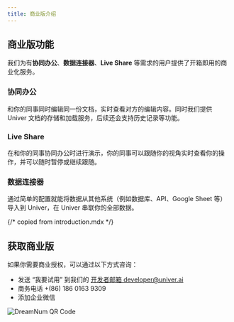 ```yaml
---
title: 商业版介绍
---
```



## 商业版功能

我们为有**协同办公**、**数据连接器**、**Live Share** 等需求的用户提供了开箱即用的商业化服务。

### 协同办公

和你的同事同时编辑同一份文档，实时查看对方的编辑内容。同时我们提供 Univer 文档的存储和加载服务，后续还会支持历史记录等功能。

### Live Share

在和你的同事协同办公时进行演示，你的同事可以跟随你的视角实时查看你的操作，并可以随时暂停或继续跟随。

### 数据连接器

通过简单的配置就能将数据从其他系统（例如数据库、API、Google Sheet 等）导入到 Univer，在 Univer 串联你的全部数据。

{/* copied from introduction.mdx */}

## 获取商业版

如果你需要商业授权，可以通过以下方式咨询：

- 发送 “我要试用” 到我们的 [开发者邮箱 developer@univer.ai](mailto:developer@univer.ai)
- 商务电话 +(86) 186 0163 9309
- 添加企业微信

<img src={QrCodeImg.src} width={300} alt="DreamNum QR Code" />
